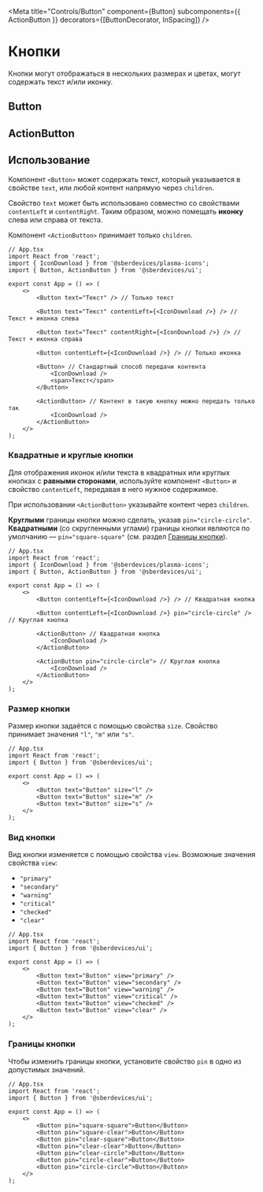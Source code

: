 



<Meta
    title="Controls/Button"
    component={Button}
    subcomponents={{ ActionButton }}
    decorators={[ButtonDecorator, InSpacing]}
/>

# Кнопки
Кнопки могут отображаться в нескольких размерах и цветах, могут содержать текст и/или иконку.

## Button
<Description of={Button} />

<Canvas>
    <Story name="Default" story={stories.Default} />
</Canvas>

<ArgsTable of={Button} />

## ActionButton
<Description of={ActionButton} />

<Canvas>
    <Story name="ActionButton" story={stories.Action_Button} />
</Canvas>

<ArgsTable of={ActionButton} />

## Использование
Компонент ``<Button>`` может содержать текст, который указывается в
свойстве ``text``, или любой контент напрямую через ``children``.

Свойство ``text`` может быть использовано совместно
со свойствами ``contentLeft`` и ``contentRight``.
Таким образом, можно помещать **иконку** слева или справа от текста.

Компонент ``<ActionButton>`` принимает только ``children``.

```tsx
// App.tsx
import React from 'react';
import { IconDownload } from '@sberdevices/plasma-icons';
import { Button, ActionButton } from '@sberdevices/ui';

export const App = () => (
    <>
        <Button text="Текст" /> // Только текст

        <Button text="Текст" contentLeft={<IconDownload />} /> // Текст + иконка слева

        <Button text="Текст" contentRight={<IconDownload />} /> // Текст + иконка справа

        <Button contentLeft={<IconDownload />} /> // Только иконка

        <Button> // Стандартный способ передачи контента
            <IconDownload />
            <span>Текст</span>
        </Button>

        <ActionButton> // Контент в такую кнопку можно передать только так
            <IconDownload />
        </ActionButton>
    </>
);
```

### Квадратные и круглые кнопки
Для отображения иконок и/или текста в квадратных или круглых кнопках с **равными сторонами**,
используйте компонент ``<Button>`` и свойство ``contentLeft``, передавая в него нужное содержимое.

При использовании ``<ActionButton>`` указывайте контент через ``children``.

**Круглыми** границы кнопки можно сделать, указав ``pin="circle-circle"``.
**Квадратными** (со скругленными углами) границы кнопки являются по умолчанию — ``pin="square-square"``
(cм. раздел [Границы кнопки](#границы-кнопки)).

```tsx
// App.tsx
import React from 'react';
import { IconDownload } from '@sberdevices/plasma-icons';
import { Button, ActionButton } from '@sberdevices/ui';

export const App = () => (
    <>
        <Button contentLeft={<IconDownload />} /> // Квадратная кнопка

        <Button contentLeft={<IconDownload />} pin="circle-circle" /> // Круглая кнопка

        <ActionButton> // Квадратная кнопка
            <IconDownload />
        </ActionButton>

        <ActionButton pin="circle-circle"> // Круглая кнопка
            <IconDownload />
        </ActionButton>
    </>
);
```

### Размер кнопки
Размер кнопки задаётся с помощью свойства ``size``. Свойство принимает значения ``"l"``, ``"m"`` или ``"s"``.
```tsx
// App.tsx
import React from 'react';
import { Button } from '@sberdevices/ui';

export const App = () => (
    <>
        <Button text="Button" size="l" />
        <Button text="Button" size="m" />
        <Button text="Button" size="s" />
    </>
);
```

### Вид кнопки
Вид кнопки изменяется с помощью свойства ``view``. Возможные значения свойства ``view``:
* ``"primary"``
* ``"secondary"``
* ``"warning"``
* ``"critical"``
* ``"checked"``
* ``"clear"``
```tsx
// App.tsx
import React from 'react';
import { Button } from '@sberdevices/ui';

export const App = () => (
    <>
        <Button text="Button" view="primary" />
        <Button text="Button" view="secondary" />
        <Button text="Button" view="warning" />
        <Button text="Button" view="critical" />
        <Button text="Button" view="checked" />
        <Button text="Button" view="clear" />
    </>
);
```

### Границы кнопки
Чтобы изменить границы кнопки, установите свойство ``pin`` в одно из допустимых значений.
```tsx
// App.tsx
import React from 'react';
import { Button } from '@sberdevices/ui';

export const App = () => (
    <>
        <Button pin="square-square">Button</Button>
        <Button pin="square-clear">Button</Button>
        <Button pin="clear-square">Button</Button>
        <Button pin="clear-clear">Button</Button>
        <Button pin="clear-circle">Button</Button>
        <Button pin="circle-clear">Button</Button>
        <Button pin="circle-circle">Button</Button>
    </>
);
```
